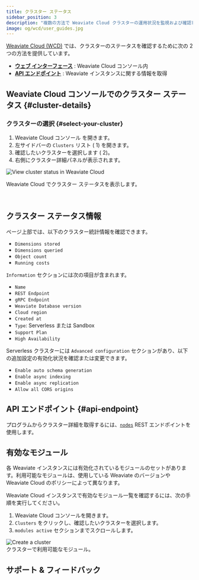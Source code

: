 ```yaml
---
title: クラスター ステータス
sidebar_position: 3
description: "複数の方法で Weaviate Cloud クラスターの運用状況を監視および確認します。"
image: og/wcd/user_guides.jpg
---
```


[Weaviate Cloud (WCD)](https://console.weaviate.cloud/) では、クラスターのステータスを確認するために次の 2 つの方法を提供しています。  
- **[ウェブ インターフェース](#cluster-details)** : Weaviate Cloud コンソール内  
- **[API エンドポイント](#api-endpoint)** : Weaviate インスタンスに関する情報を取得

## Weaviate Cloud コンソールでのクラスター ステータス {#cluster-details}

### クラスターの選択 {#select-your-cluster}


<ol>
  <li>
    <Link to="https://console.weaviate.cloud">Weaviate Cloud コンソール</Link> を開きます。
  </li>
  <li>
    左サイドバーの <code>Clusters</code> リスト (
    <span class="callout">1</span>) を開きます。
  </li>
  <li>
    確認したいクラスターを選択します (
    <span class="callout">2</span>)。
  </li>
  <li>右側にクラスター詳細パネルが表示されます。</li>
</ol>

<div class="row">
  <div class="card">
    <div class="card__image">
      <img src={ClusterDetails} alt="View cluster status in Weaviate Cloud" />
    </div>
    <div class="card__body">
      <p>Weaviate Cloud でクラスター ステータスを表示します。</p>
    </div>
  </div>
</div>
<br />

## クラスター ステータス情報

ページ上部では、以下のクラスター統計情報を確認できます。

- `Dimensions stored`
- `Dimensions queried`
- `Object count`
- `Running costs`

`Information` セクションには次の項目が含まれます。

- `Name`
- `REST Endpoint`
- `gRPC Endpoint`
- `Weaviate Database version`
- `Cloud region`
- `Created at`
- `Type`: Serverless または Sandbox
- `Support Plan`
- `High Availability`

Serverless クラスターには `Advanced configuration` セクションがあり、以下の追加設定の有効化状況を確認または変更できます。

- `Enable auto schema generation`
- `Enable async indexing`
- `Enable async replication`
- `Allow all CORS origins`

## API エンドポイント {#api-endpoint}

プログラムからクラスター詳細を取得するには、[`nodes`](/deploy/configuration/nodes.md) REST エンドポイントを使用します。


<APIOutputs />

## 有効なモジュール

各 Weaviate インスタンスには有効化されているモジュールのセットがあります。利用可能なモジュールは、使用している Weaviate のバージョンや Weaviate Cloud のポリシーによって異なります。

Weaviate Cloud インスタンスで有効なモジュール一覧を確認するには、次の手順を実行してください。


<div class="row">
  <div class="col col--4">
    <ol>
      <li>Weaviate Cloud コンソールを開きます。</li>
      <li>
        <code>Clusters</code> をクリックし、確認したいクラスターを選択します。
      </li>
      <li>
        <code>modules active</code> セクションまでスクロールします。
      </li>
    </ol>
  </div>
  <div class="col col--8">
    <div class="card">
      <div class="card__image">
        <img src={ClusterStatusModules} alt="Create a cluster" />
      </div>
      <div class="card__body">クラスターで利用可能なモジュール。</div>
    </div>
  </div>
</div>

## サポート & フィードバック


<SupportAndTrouble />


